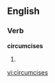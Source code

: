 
==English==

===Verb===
'''circumcises'''

# {{third-person singular of|[[circumcise]]}}

[[vi:circumcises]]